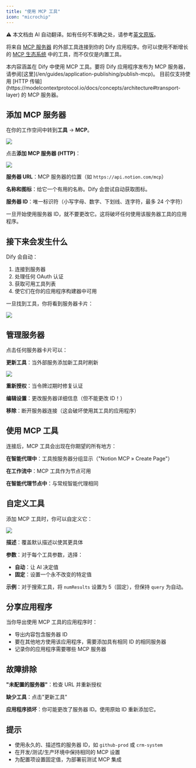 ```yaml
---
title: "使用 MCP 工具"
icon: "microchip"
---
```


<Note> ⚠️ 本文档由 AI 自动翻译。如有任何不准确之处，请参考[英文原版](/en/documentation/pages/build/mcp)。</Note>


将来自 [MCP 服务器](https://modelcontextprotocol.io/introduction) 的外部工具连接到你的 Dify 应用程序。你可以使用不断增长的 [MCP 生态系统](https://mcpservers.org/) 中的工具，而不仅仅是内置工具。

<Note>
  本内容涵盖在 Dify 中使用 MCP 工具。要将 Dify 应用程序发布为 MCP 服务器，请参阅[这里](/en/guides/application-publishing/publish-mcp)。
</Note>

<Info>
  目前仅支持使用 [HTTP 传输](https://modelcontextprotocol.io/docs/concepts/architecture#transport-layer) 的 MCP 服务器。
</Info>

## 添加 MCP 服务器

在你的工作空间中转到**工具** → **MCP**。

![](/images/6cef1436fcc13a65ccedb54bcf5ab77eb87b8faba1098a85951839fb1907f2d2.png)

点击**添加 MCP 服务器 (HTTP)**：

![](/images/b5429131836c1caae84f4ce8b3b806221e39636723644961ce2f2a97d5421f16.png)

**服务器 URL**：MCP 服务器的位置（如 `https://api.notion.com/mcp`）

**名称和图标**：给它一个有用的名称。Dify 会尝试自动获取图标。

**服务器 ID**：唯一标识符（小写字母、数字、下划线、连字符，最多 24 个字符）

<Warning>
  一旦开始使用服务器 ID，就不要更改它。这将破坏任何使用该服务器工具的应用程序。
</Warning>

## 接下来会发生什么

Dify 会自动：
1. 连接到服务器
2. 处理任何 OAuth 认证
3. 获取可用工具列表
4. 使它们在你的应用程序构建器中可用

一旦找到工具，你将看到服务器卡片：

![](/images/fcef5ecad1deca82a1d8988c4bcb7cec745a0cd47945ff05fca588502cfaafbc.png)

## 管理服务器

点击任何服务器卡片可以：

**更新工具**：当外部服务添加新工具时刷新

![](/images/7b526a64ff34b10a357511b2cd3e42f251a6786210eac71c58ca7bfccdf63f0c.png)

**重新授权**：当令牌过期时修复认证

**编辑设置**：更改服务器详细信息（但不能更改 ID！）

**移除**：断开服务器连接（这会破坏使用其工具的应用程序）

## 使用 MCP 工具

连接后，MCP 工具会出现在你期望的所有地方：

**在智能代理中**：工具按服务器分组显示（"Notion MCP » Create Page"）

**在工作流中**：MCP 工具作为节点可用

**在智能代理节点中**：与常规智能代理相同

## 自定义工具

添加 MCP 工具时，你可以自定义它：

![](/images/CleanShot2025-07-07at07.41.33@2x.png)

**描述**：覆盖默认描述以使其更具体

**参数**：对于每个工具参数，选择：
- **自动**：让 AI 决定值
- **固定**：设置一个永不改变的特定值

**示例**：对于搜索工具，将 `numResults` 设置为 5（固定），但保持 `query` 为自动。

## 分享应用程序

当你导出使用 MCP 工具的应用程序时：
- 导出内容包含服务器 ID
- 要在其他地方使用该应用程序，需要添加具有相同 ID 的相同服务器
- 记录你的应用程序需要哪些 MCP 服务器

## 故障排除

**"未配置的服务器"**：检查 URL 并重新授权

**缺少工具**：点击"更新工具"

**应用程序损坏**：你可能更改了服务器 ID。使用原始 ID 重新添加它。

## 提示

- 使用永久的、描述性的服务器 ID，如 `github-prod` 或 `crm-system`
- 在开发/测试/生产环境中保持相同的 MCP 设置
- 为配置项设置固定值，为部署前测试 MCP 集成

